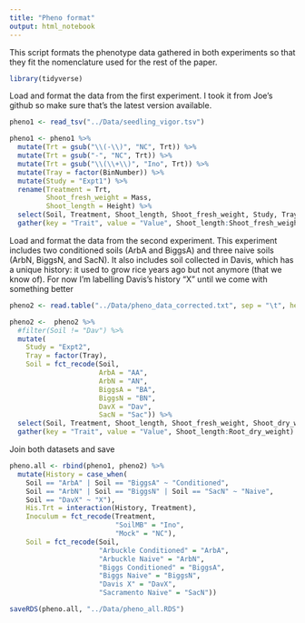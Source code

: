```yaml
---
title: "Pheno format"
output: html_notebook
---
```


This script formats the phenotype data gathered in both experiments so that they fit the nomenclature used for the rest of the paper. 

```r
library(tidyverse)
```

Load and format the data from the first experiment. I took it from Joe's github so make sure that's the latest version available. 
```r
pheno1 <- read_tsv("../Data/seedling_vigor.tsv") 

pheno1 <- pheno1 %>% 
  mutate(Trt = gsub("\\(-\\)", "NC", Trt)) %>% 
  mutate(Trt = gsub("-", "NC", Trt)) %>% 
  mutate(Trt = gsub("\\(\\+\\)", "Ino", Trt)) %>% 
  mutate(Tray = factor(BinNumber)) %>% 
  mutate(Study = "Expt1") %>% 
  rename(Treatment = Trt,
         Shoot_fresh_weight = Mass,
         Shoot_length = Height) %>% 
  select(Soil, Treatment, Shoot_length, Shoot_fresh_weight, Study, Tray) %>% 
  gather(key = "Trait", value = "Value", Shoot_length:Shoot_fresh_weight)
```

Load and format the data from the second experiment. This experiment includes two conditioned soils (ArbA and BiggsA) and three naive soils (ArbN, BiggsN, and SacN). It also includes soil collected in Davis, which has a unique history: it used to grow rice years ago but not anymore (that we know of). For now I'm labelling Davis's history "X" until we come with something better

```r
pheno2 <- read.table("../Data/pheno_data_corrected.txt", sep = "\t", header = TRUE)

pheno2 <-  pheno2 %>% 
  #filter(Soil != "Dav") %>% 
  mutate(
    Study = "Expt2",
    Tray = factor(Tray),
    Soil = fct_recode(Soil, 
                      ArbA = "AA",
                      ArbN = "AN",
                      BiggsA = "BA",
                      BiggsN = "BN",
                      DavX = "Dav",
                      SacN = "Sac")) %>% 
  select(Soil, Treatment, Shoot_length, Shoot_fresh_weight, Shoot_dry_weight, Root_dry_weight, Study, Tray) %>% 
  gather(key = "Trait", value = "Value", Shoot_length:Root_dry_weight)
```

Join both datasets and save
```r
pheno.all <- rbind(pheno1, pheno2) %>% 
  mutate(History = case_when(
    Soil == "ArbA" | Soil == "BiggsA" ~ "Conditioned",
    Soil == "ArbN" | Soil == "BiggsN" | Soil == "SacN" ~ "Naive",
    Soil == "DavX" ~ "X"),
    His.Trt = interaction(History, Treatment),
    Inoculum = fct_recode(Treatment,
                          "SoilMB" = "Ino",
                          "Mock" = "NC"),
    Soil = fct_recode(Soil, 
                      "Arbuckle Conditioned" = "ArbA",
                      "Arbuckle Naive" = "ArbN",
                      "Biggs Conditioned" = "BiggsA",
                      "Biggs Naive" = "BiggsN",
                      "Davis X" = "DavX",
                      "Sacramento Naive" = "SacN"))

saveRDS(pheno.all, "../Data/pheno_all.RDS")
```

